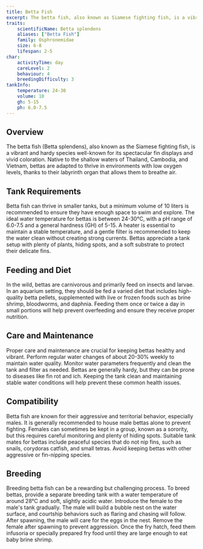 ```yaml
---
title: Betta Fish
excerpt: The betta fish, also known as Siamese fighting fish, is a vibrant and hardy species popular among aquarium enthusiasts for its colorful fins and dynamic personality.
traits:
    scientificName: Betta splendens
    aliases: ["Betta Fish"]
    family: Osphronemidae
    size: 6-8
    lifespan: 2-5
char:
    activityTime: day
    careLevel: 2
    behaviour: 4
    breedingDifficulty: 3
tankInfo:
    temperature: 24-30
    volume: 10
    gh: 5-15
    ph: 6.0-7.5
---
```


## Overview
The betta fish (Betta splendens), also known as the Siamese fighting fish, is a vibrant and hardy species well-known for its spectacular fin displays and vivid coloration. Native to the shallow waters of Thailand, Cambodia, and Vietnam, bettas are adapted to thrive in environments with low oxygen levels, thanks to their labyrinth organ that allows them to breathe air.

## Tank Requirements
Betta fish can thrive in smaller tanks, but a minimum volume of 10 liters is recommended to ensure they have enough space to swim and explore. The ideal water temperature for bettas is between 24-30°C, with a pH range of 6.0-7.5 and a general hardness (GH) of 5-15. A heater is essential to maintain a stable temperature, and a gentle filter is recommended to keep the water clean without creating strong currents. Bettas appreciate a tank setup with plenty of plants, hiding spots, and a soft substrate to protect their delicate fins.

## Feeding and Diet
In the wild, bettas are carnivorous and primarily feed on insects and larvae. In an aquarium setting, they should be fed a varied diet that includes high-quality betta pellets, supplemented with live or frozen foods such as brine shrimp, bloodworms, and daphnia. Feeding them once or twice a day in small portions will help prevent overfeeding and ensure they receive proper nutrition.

## Care and Maintenance
Proper care and maintenance are crucial for keeping bettas healthy and vibrant. Perform regular water changes of about 20-30% weekly to maintain water quality. Monitor water parameters frequently and clean the tank and filter as needed. Bettas are generally hardy, but they can be prone to diseases like fin rot and ich. Keeping the tank clean and maintaining stable water conditions will help prevent these common health issues.

## Compatibility
Betta fish are known for their aggressive and territorial behavior, especially males. It is generally recommended to house male bettas alone to prevent fighting. Females can sometimes be kept in a group, known as a sorority, but this requires careful monitoring and plenty of hiding spots. Suitable tank mates for bettas include peaceful species that do not nip fins, such as snails, corydoras catfish, and small tetras. Avoid keeping bettas with other aggressive or fin-nipping species.

## Breeding
Breeding betta fish can be a rewarding but challenging process. To breed bettas, provide a separate breeding tank with a water temperature of around 28°C and soft, slightly acidic water. Introduce the female to the male's tank gradually. The male will build a bubble nest on the water surface, and courtship behaviors such as flaring and chasing will follow. After spawning, the male will care for the eggs in the nest. Remove the female after spawning to prevent aggression. Once the fry hatch, feed them infusoria or specially prepared fry food until they are large enough to eat baby brine shrimp.
